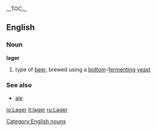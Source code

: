 {{wikipedia}}__TOC__
==English==
===Noun===
[[Category:English nouns]]
'''lager'''
#type of [[beer]], brewed using a [[bottom]]-[[ferment]]ing [[yeast]] 

===See also===
*[[ale]]

[[io:Lager]]
[[it:lager]]
[[ru:Lager]]